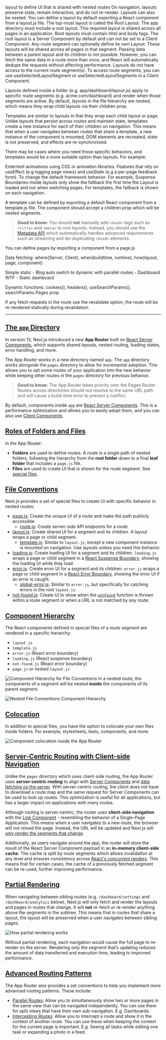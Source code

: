 layout to define UI that is shared with nested routes
On navigation, layouts preserve state, remain interactive, and do not re-render. Layouts can also be nested.
You can define a layout by default exporting a React component from a layout.js file.
The top-most layout is called the Root Layout. The app directory must include a root layout. This required layout is shared across all pages in an application. Root layouts must contain html and body tags.
The root layout is a Server Component by default and can not be set to a Client Component.
Any route segment can optionally define its own Layout. These layouts will be shared across all pages in that segment.
Passing data between a parent layout and its children is not possible. However, you can fetch the same data in a route more than once, and React will automatically dedupe the requests without affecting performance.
Layouts do not have access to the current route segment(s). To access route segments, you can use useSelectedLayoutSegment or useSelectedLayoutSegments in a Client Component.

Layouts defined inside a folder (e.g. app/dashboard/layout.js) apply to specific route segments (e.g. acme.com/dashboard) and render when those segments are active. By default, layouts in the file hierarchy are nested, which means they wrap child layouts via their children prop.

Templates are similar to layouts in that they wrap each child layout or page. Unlike layouts that persist across routes and maintain state, templates create a new instance for each of their children on navigation. This means that when a user navigates between routes that share a template, a new instance of the component is mounted, DOM elements are recreated, state is not preserved, and effects are re-synchronized.

There may be cases where you need those specific behaviors, and templates would be a more suitable option than layouts. For example:

Enter/exit animations using CSS or animation libraries.
Features that rely on useEffect (e.g logging page views) and useState (e.g a per-page feedback form).
To change the default framework behavior. For example, Suspense Boundaries inside layouts only show the fallback the first time the Layout is loaded and not when switching pages. For templates, the fallback is shown on each navigation.

A template can be defined by exporting a default React component from a template.js file. The component should accept a children prop which will be nested segments.

> **Good to know:** You should **not** manually add `<head>` tags such as `<title>` and `<meta>` to root layouts. Instead, you should use the [Metadata API](/docs/app/api-reference/file-conventions/metadata) which automatically handles advanced requirements such as streaming and de-duplicating `<head>` elements.

You can define pages by exporting a component from a page.js

Data fetching:
where(Server, Client), when(buildtime, runtime), how(layout, page, component)

Simple static - Blog
auto switch to dynamic with parallel routes - Dashboard
WTF - Static dashboard

Dynamic functions: cookies(), headers(), useSearchParams(), searchParams Pages prop

If any fetch requests in the route use the revalidate option, the route will be re-rendered statically during revalidation.

---

## [The `app` Directory](#the-app-directory)

In version 13, Next.js introduced a new **App Router** built on [React Server Components](/docs/getting-started/react-essentials#server-components), which supports shared layouts, nested routing, loading states, error handling, and more.

The App Router works in a new directory named `app`. The `app` directory works alongside the `pages` directory to allow for incremental adoption. This allows you to opt some routes of your application into the new behavior while keeping other routes in the `pages` directory for previous behavior.

> **Good to know:** The App Router takes priority over the Pages Router. Routes across directories should not resolve to the same URL path and will cause a build-time error to prevent a conflict.

By default, components inside `app` are [React Server Components](/docs/getting-started/react-essentials#server-components). This is a performance optimization and allows you to easily adopt them, and you can also use [Client Components](/docs/getting-started/react-essentials#client-components).

## [Roles of Folders and Files](#roles-of-folders-and-files)

In the App Router:

- **Folders** are used to define routes. A route is a single path of nested folders, following the hierarchy from the **root folder** down to a final **leaf folder** that includes a `page.js` file.
- **Files** are used to create UI that is shown for the route segment. See [special files](https://nextjs.org/docs/app/building-your-application/routing#file-conventions).

## [File Conventions](#file-conventions)

Next.js provides a set of special files to create UI with specific behavior in nested routes:

- [page.js](https://nextjs.org/docs/app/building-your-application/routing/pages-and-layouts#pages): Create the unique UI of a route and make the path publicly accessible.
  - [route.js](https://nextjs.org/docs/app/building-your-application/routing/router-handlers): Create server-side API endpoints for a route.
- [layout.js](https://nextjs.org/docs/app/building-your-application/routing/pages-and-layouts#layouts): Create shared UI for a segment and its children. A layout wraps a page or child segment.
  - [template.js](https://nextjs.org/docs/app/building-your-application/routing/pages-and-layouts#templates): Similar to `layout.js`, except a new component instance is mounted on navigation. Use layouts unless you need this behavior.
- [loading.js](https://nextjs.org/docs/app/building-your-application/routing/loading-ui-and-streaming): Create loading UI for a segment and its children. `loading.js` wraps a page or child segment in a [React Suspense Boundary](https://react.dev/reference/react/Suspense#suspense), showing the loading UI while they load.
- [error.js](https://nextjs.org/docs/app/building-your-application/routing/error-handling): Create error UI for a segment and its children. `error.js` wraps a page or child segment in a [React Error Boundary](https://reactjs.org/docs/error-boundaries.html), showing the error UI if an error is caught.
  - [global-error.js](https://nextjs.org/docs/app/building-your-application/routing/error-handling): Similar to `error.js`, but specifically for catching errors in the root `layout.js`.
- [not-found.js](https://nextjs.org/docs/app/api-reference/file-conventions/not-found): Create UI to show when the [`notFound`](https://nextjs.org/docs/app/api-reference/functions/not-found) function is thrown within a route segment or when a URL is not matched by any route.

## [Component Hierarchy](#component-hierarchy)

The React components defined in special files of a route segment are rendered in a specific hierarchy:

- `layout.js`
- `template.js`
- `error.js` (React error boundary)
- `loading.js` (React suspense boundary)
- `not-found.js` (React error boundary)
- `page.js` or nested `layout.js`

![Component Hierarchy for File Conventions](/assets/file-conventions-component-hierarchy.avif)
In a nested route, the components of a segment will be nested **inside** the components of its parent segment.

![Nested File Conventions Component Hierarchy](/assets/nested-file-conventions-component-hierarchy.avif)

## [Colocation](#colocation)

In addition to special files, you have the option to colocate your own files inside folders. For example, stylesheets, tests, components, and more.

![Component colocation inside the App Router](/assets/component-collocation.avif)

## [Server-Centric Routing with Client-side Navigation](#server-centric-routing-with-client-side-navigation)

Unlike the `pages` directory which uses client-side routing, the App Router uses **server-centric routing** to align with [Server Components](/docs/getting-started/react-essentials#server-components) and [data fetching on the server](https://nextjs.org/docs/app/building-your-application/data-fetching/fetching). With server-centric routing, the client does not have to download a route map and the same request for Server Components can be used to look up routes. This optimization is useful for all applications, but has a larger impact on applications with many routes.

Although routing is server-centric, the router uses **client-side navigation** with the [Link Component](https://nextjs.org/docs/app/building-your-application/routing/linking-and-navigating#linking) - resembling the behavior of a Single-Page Application. This means when a user navigates to a new route, the browser will not reload the page. Instead, the URL will be updated and Next.js will [only render the segments that change](https://nextjs.org/docs/app/building-your-application/routing#partial-rendering).

Additionally, as users navigate around the app, the router will store the result of the React Server Component payload in an **in-memory client-side cache**. The cache is split by route segments which allows invalidation at any level and ensures consistency across [React's concurrent renders](https://react.dev/blog/2022/03/29/react-v18#what-is-concurrent-react). This means that for certain cases, the cache of a previously fetched segment can be re-used, further improving performance.

## [Partial Rendering](#partial-rendering)

When navigating between sibling routes (e.g. `/dashboard/settings` and `/dashboard/analytics` below), Next.js will only fetch and render the layouts and pages in routes that change. It will **not** re-fetch or re-render anything above the segments in the subtree. This means that in routes that share a layout, the layout will be preserved when a user navigates between sibling pages.

![How partial rendering works](/assets/partial-rendering.avif)

Without partial rendering, each navigation would cause the full page to re-render on the server. Rendering only the segment that’s updating reduces the amount of data transferred and execution time, leading to improved performance.

## [Advanced Routing Patterns](#advanced-routing-patterns)

The App Router also provides a set conventions to help you implement more advanced routing patterns. These include:

- [Parallel Routes](https://nextjs.org/docs/app/building-your-application/routing/parallel-routes): Allow you to simultaneously show two or more pages in the same view that can be navigated independently. You can use them for split views that have their own sub-navigation. E.g. Dashboards.
- [Intercepting Routes](https://nextjs.orghttps://nextjs.org/docs/app/building-your-application/routing/intercepting-routes): Allow you to intercept a route and show it in the context of another route. You can use these when keeping the context for the current page is important. E.g. Seeing all tasks while editing one task or expanding a photo in a feed.
